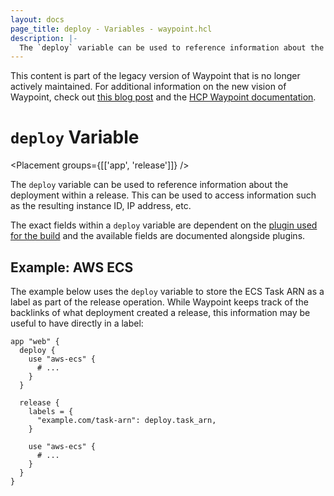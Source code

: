 ```yaml
---
layout: docs
page_title: deploy - Variables - waypoint.hcl
description: |-
  The `deploy` variable can be used to reference information about the deployment within a release. This can be used to access information such as the resulting instance ID, IP address, etc.
---
```


<Warning>

This content is part of the legacy version of Waypoint that is no longer actively maintained. For additional information on the new vision of Waypoint, check out [this blog post](https://www.hashicorp.com/blog/a-new-vision-for-hcp-waypoint) and the [HCP Waypoint documentation](/hcp/docs/waypoint).

</Warning>

# `deploy` Variable

<Placement groups={[['app', 'release']]} />

The `deploy` variable can be used to reference information about
the deployment within a release. This can be used to access information
such as the resulting instance ID, IP address, etc.

The exact fields within a `deploy` variable are dependent on the
[plugin used for the build](/waypoint/integrations) and the available fields are
documented alongside plugins.

## Example: AWS ECS

The example below uses the `deploy` variable to store the ECS Task ARN
as a label as part of the release operation. While Waypoint keeps track
of the backlinks of what deployment created a release, this information
may be useful to have directly in a label:

```hcl
app "web" {
  deploy {
    use "aws-ecs" {
      # ...
    }
  }

  release {
    labels = {
      "example.com/task-arn": deploy.task_arn,
    }

    use "aws-ecs" {
      # ...
    }
  }
}
```
